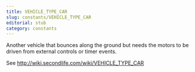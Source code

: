 ```yaml
---
title: VEHICLE_TYPE_CAR
slug: constants/VEHICLE_TYPE_CAR
editorial: stub
category: constants
---
```


<LSLConstant
	name="VEHICLE_TYPE_CAR"
	type="integer"
	value="2"
/>

Another vehicle that bounces along the ground but needs the motors to be driven from external controls or timer events.

See http://wiki.secondlife.com/wiki/VEHICLE_TYPE_CAR
